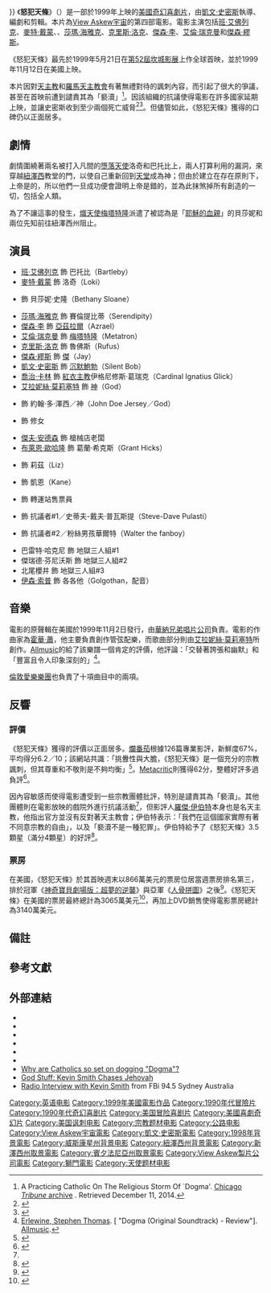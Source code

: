{{noteTA
|G1=Show
|G2=Movie
|T=zh-tw:怒犯天條;zh-hk:軟硬天使;zh-cn:怒犯天条;
|1=zh-tw:怒犯天條;zh-hk:軟硬天使;zh-cn:怒犯天条;
}}
{{Infobox film
| name           = 怒犯天條
| original_name  = {{lang|en|''Dogma''}}
| image          = Dogma Poster.jpg
| caption        = 電影海報
| director       = [[凱文·史密斯|凱文·史密斯]]
| producer       = {{le|史考特·摩西爾|Scott Mosier}}
| writer         = 凱文·史密斯
| starring       = {{Plainlist|
* [[班·艾佛列克|班·艾佛列克]]
* [[麥特·戴蒙|麥特·戴蒙]]
* {{le|琳達·佛倫提諾|Linda Fiorentino}}
* [[莎瑪·海雅克|莎瑪·海雅克]]
* [[傑森·李|傑森·李]]
* [[艾倫·瑞克曼|艾倫·瑞克曼]]
* [[克里斯·洛克|克里斯·洛克]]
}}
| music          = [[霍華·蕭|霍華·蕭]]
| cinematography = {{le|羅勃·約曼|Robert Yeoman}}
| editing        = {{Plainlist|
* 凱文·史密斯
* 史考特·摩西爾
}}
| studio         = {{le|View Askew製片公司|View Askew Productions}}
| distributor    = [[獅門影視公司|獅門影視公司]]
| released       = {{Film date|1999|05|21|[[第52屆坎城影展|坎城影展]]|1999|11|12|美國}}
| runtime        = 128分鐘
| country        = 美國
| language       = 英語
| budget         = 1000萬美元
| gross          = 3140萬美元
| preceded_by    = 
| followed_by    = 
| cn_name        = 怒犯天条
| hk_name        = 軟硬天使
| tw_name        = 怒犯天條<ref>{{@movies|id=fDatm0884097|title=怒犯天條 Dogma}}<!-- 2017-1-19 accessdate --></ref>
}}
《'''怒犯天條'''》（{{lang-en|''Dogma''}}）是一部於1999年上映的[[美國|美國]][[奇幻片|奇幻]][[喜劇片|喜劇片]]，由[[凱文·史密斯|凱文·史密斯]]執導、編劇和剪輯。本片為[[View_Askew宇宙|View Askew宇宙]]的第四部電影。電影主演包括[[班·艾佛列克|班·艾佛列克]]、[[麥特·戴蒙|麥特·戴蒙]]、{{le|琳達·佛倫提諾|Linda Fiorentino}}、[[莎瑪·海雅克|莎瑪·海雅克]]、[[克里斯·洛克|克里斯·洛克]]、[[傑森·李|傑森·李]]、[[艾倫·瑞克曼|艾倫·瑞克曼]]和[[傑森·繆斯|傑森·繆斯]]。

《怒犯天條》最先於1999年5月21日在[[第52屆坎城影展|第52屆坎城影展]]上作全球首映，並於1999年11月12日在美國上映。

本片因對[[天主教|天主教]]和[[羅馬天主教會|羅馬天主教會]]有著無禮對待的諷刺內容，而引起了很大的爭議，甚至在首映前遭到{{le|天主教聯盟 (美國)|Catholic League (U.S.)|天主教聯盟}}譴責其為「褻瀆」<ref>A Practicing Catholic On The Religious Storm Of `Dogma'. [http://articles.chicagotribune.com/1999-11-07/news/9911070455_1_jason-mewes-and-smith-dogma-catholic-league Chicago ''Tribune'' archive] {{Wayback|url=http://articles.chicagotribune.com/1999-11-07/news/9911070455_1_jason-mewes-and-smith-dogma-catholic-league |date=20150225104356 }}. Retrieved December 11, 2014.</ref>。因該組織的抗議使得電影在許多國家延期上映，並讓史密斯收到至少兩個死亡威脅<ref>{{cite web |url=http://www.austinchronicle.com/gyrobase/Issue/story?oid=oid%3A82630 |title=Mr. Smith Goes to Austin |author=Kimberley Jones |work=Austin Chronicle |date=August 10, 2001 |accessdate=2009-06-18 |archive-date=2015-07-02 |archive-url=https://web.archive.org/web/20150702202818/http://www.austinchronicle.com/gyrobase/Issue/story?oid=oid%3A82630 |dead-url=no }}</ref><ref name="#1">{{cite web |url=http://www.usatoday.com/life/movies/2001-08-24-kevin-smith.htm |title=Kevin Smith is seldom ''Silent'' |author=Andy Seiler |work=USA Today |date=October 24, 2001 |accessdate=2009-06-18 |archive-date=2008-10-20 |archive-url=https://web.archive.org/web/20081020133801/http://www.usatoday.com/life/movies/2001-08-24-kevin-smith.htm |dead-url=no }}</ref>。但儘管如此，《怒犯天條》獲得的口碑仍以正面居多。

== 劇情 ==
劇情圍繞著兩名被打入凡間的[[墮落天使|墮落天使]]洛奇和巴托比上，兩人打算利用{{le|天主教會中的教義|Dogma in the Catholic Church|天主教教義}}的漏洞，來穿越[[紐澤西州|紐澤西]]教堂的門，以使自己重新回到[[天堂|天堂]]成為神；但由於建立在存在原則下，上帝是{{le|絕對正確|Infallibility}}的，所以他們一旦成功便會證明上帝是錯的，並為此抹煞掉所有創造的一切，包括全人類。

為了不讓這事的發生，[[熾天使|熾天使]][[梅塔特隆|梅塔特隆]]派遣了被認為是「[[耶穌的血親|耶穌的血親]]」的貝莎妮和兩位先知前往紐澤西州阻止。

== 演員 ==
* [[班·艾佛列克|班·艾佛列克]] 飾 巴托比（Bartleby）
* [[麥特·戴蒙|麥特·戴蒙]] 飾 洛奇（Loki）
* {{le|琳達·佛倫提諾|Linda Fiorentino}} 飾 貝莎妮·史隆（Bethany Sloane）
* [[莎瑪·海雅克|莎瑪·海雅克]] 飾 賽倫提比蒂（Serendipity）
* [[傑森·李|傑森·李]] 飾 [[亞茲拉爾|亞茲拉爾]]（Azrael）
* [[艾倫·瑞克曼|艾倫·瑞克曼]] 飾 [[梅塔特隆|梅塔特隆]]（Metatron）
* [[克里斯·洛克|克里斯·洛克]] 飾 魯佛斯（Rufus）
* [[傑森·繆斯|傑森·繆斯]] 飾 [[傑與沉默鮑勃|傑]]（Jay）
* [[凱文·史密斯|凱文·史密斯]] 飾 [[傑與沉默鮑勃|沉默鮑勃]]（Silent Bob）{{notetag|凱文·史密斯亦有一個在教堂的客串鏡頭。}}
* [[喬治·卡林|喬治·卡林]] 飾 [[紅衣主教|紅衣主教]]伊格尼修斯·葛瑞克（Cardinal Ignatius Glick）
* [[艾拉妮絲·莫莉塞特|艾拉妮絲·莫莉塞特]] 飾 [[神_(一神教)|神]]（God）
* {{le|巴德·寇特|Bud Cort}} 飾 約翰·多·澤西／神（John Doe Jersey／God）
* {{le|貝蒂·艾貝爾林|Betty Aberlin}} 飾 修女
* [[傑夫·安德森|傑夫·安德森]] 飾 槍械店老闆
* [[布萊恩·歐哈隆|布萊恩·歐哈隆]] 飾 葛蘭·希克斯（Grant Hicks）
* {{le|珍妮娜·葛羅佛|Janeane Garofalo}} 飾 莉茲（Liz）
* {{le|德懷特·尤厄爾|Dwight Ewell}} 飾 凱恩（Kane）
* {{le|吉尼維爾·透納|Guinevere Turner}} 飾 轉運站售票員
* {{le|布萊恩·強森 (作家)|Bryan Johnson (comic book writer)|布萊恩·強森}} 飾 抗議者#1／史蒂夫-戴夫·普瓦斯提（Steve-Dave Pulasti）
* {{le|華特·弗拉納根|Walt Flanagan}} 飾 抗議者#2／粉絲男孩華爾特（Walter the fanboy）
* 巴雷特·哈克尼 飾 地獄三人組#1
* 傑瑞德·芬尼沃斯 飾 地獄三人組#2
* 北尾櫻井 飾 地獄三人組#3
* [[伊森·索普|伊森·索普]] 飾 各各他（Golgothan，配音）

== 音樂 ==
電影的原聲輯在美國於1999年11月2日發行，由[[華納兄弟唱片公司|華納兄弟唱片公司]]負責。電影的作曲家為[[霍華·蕭|霍華·蕭]]，他主要負責創作管弦配樂，而歌曲部分則由[[艾拉妮絲·莫莉塞特|艾拉妮絲·莫莉塞特]]所創作。[[Allmusic|Allmusic]]的{{le|史蒂芬·湯瑪士·艾爾維恩|Stephen Thomas Erlewine}}給了該樂譜一個肯定的評價，他評論：「交替著誇張和幽默」和「豐富且令人印象深刻的」<ref>[[Stephen_Thomas_Erlewine|Erlewine, Stephen Thomas]]. [{{Allmusic|class=album|id=w85996|pure_url=yes}} "Dogma (Original Soundtrack) - Review"]. [[Allmusic|Allmusic]].</ref>。

[[倫敦愛樂樂團|倫敦愛樂樂團]]也負責了十項曲目中的兩項。

== 反響 ==
=== 評價 ===
《怒犯天條》獲得的評價以正面居多。[[爛番茄|爛番茄]]根據126篇專業影評，新鮮度67%，平均得分6.2／10；該網站共識：「挑釁性與大膽，《怒犯天條》是一個充分的宗教諷刺，但其尊重和不敬則是不夠均衡」<ref>{{rotten-tomatoes|Dogma|Dogma}}</ref>。[[Metacritic|Metacritic]]則獲得62分，整體好評多過負評<ref>{{metacritic film|dogma|Dogma}}</ref>。

因內容敏感而使得電影遭受到一些宗教團體批評，特別是{{le|天主教聯盟 (美國)|Catholic League (U.S.)|天主教聯盟}}譴責其為「褻瀆」。其他團體則在電影放映的戲院外進行抗議活動<ref name="#1"/>，但影評人[[羅傑·伊伯特|羅傑·伊伯特]]本身也是名天主教，他指出官方並沒有反對著天主教會；伊伯特表示：「我們在這個國家實際有著不同意宗教的自由」，以及「褻瀆不是一種犯罪」。伊伯特給予了《怒犯天條》3.5顆星（滿分4顆星）的好評<ref name="rogerebert">{{cite web | url=http://www.rogerebert.com/reviews/dogma-1999 | title=Dogma Movie Review & Film Summary (1999) | work=RogerEbert.com | date=November 12, 1999 | accessdate=October 9, 2016 | author=Ebert, Roger | archive-date=2021-02-26 | archive-url=https://web.archive.org/web/20210226160557/https://www.rogerebert.com/reviews/dogma-1999 | dead-url=no }}</ref>。

=== 票房 ===
在美國，《怒犯天條》於其首映週末以866萬美元的票房位居當週票房排名第三，排於冠軍《[[神奇寶貝劇場版：超夢的逆襲|神奇寶貝劇場版：超夢的逆襲]]》與亞軍《[[人骨拼圖|人骨拼圖]]》之後<ref>{{cite web|title=Weekend Box Office Results for November 12-14, 1999|url=http://www.boxofficemojo.com/weekend/chart/?yr=1999&wknd=46&p=.htm|work=[[Amazon.com|Amazon.com]]|publisher=[[Box_Office_Mojo|Box Office Mojo]]|accessdate=2011-10-18|archive-date=2019-07-09|archive-url=https://web.archive.org/web/20190709063053/https://www.boxofficemojo.com/weekend/chart/?yr=1999&wknd=46&p=.htm|dead-url=no}}</ref>。《怒犯天條》在美國的票房最終總計為3065萬美元<ref name="mojo">{{mojo title|dogma|Dogma}}</ref>，再加上DVD銷售使得電影票房總計為3140萬美元。

== 備註 ==
<div class="references-small">
{{notefoot}}
</div>

== 參考文獻 ==
{{Reflist|30em}}

== 外部連結 ==
{{Commons category|Dogma (film)}}
* {{IMDb title|0120655}}
* {{allrovi movie|180080}}
* {{mojo title|dogma}}
* {{rotten-tomatoes|Dogma}}
* {{douban|1292640}}
* {{metacritic film|dogma}}
* [https://web.archive.org/web/20060820073647/http://www.salon.com/ent/feature/1999/11/09/catholics/index.html Why are Catholics so set on dogging "Dogma"?]
* [https://web.archive.org/web/20120406194218/http://www2.citypaper.com/film/review.asp?rid=5941 God Stuff: Kevin Smith Chases Jehovah]
* [https://web.archive.org/web/20070110182540/http://www.fbi945movies.libsyn.com/index.php?post_id=132290 Radio Interview with Kevin Smith] from FBi 94.5 Sydney Australia

{{Kevin Smith}}
{{DEFAULTSORT:Dogma (Film)}}
[[Category:英语电影|Category:英语电影]]
[[Category:1999年美國電影作品|Category:1999年美國電影作品]]
[[Category:1990年代冒險片|Category:1990年代冒險片]]
[[Category:1990年代奇幻喜剧片|Category:1990年代奇幻喜剧片]]
[[Category:美国冒险喜剧片|Category:美国冒险喜剧片]]
[[Category:美國喜劇奇幻片|Category:美國喜劇奇幻片]]
[[Category:美国讽刺电影|Category:美国讽刺电影]]
[[Category:宗教题材电影|Category:宗教题材电影]]
[[Category:公路电影|Category:公路电影]]
[[Category:View_Askew宇宙電影|Category:View Askew宇宙電影]]
[[Category:凱文·史密斯電影|Category:凱文·史密斯電影]]
[[Category:1998年背景電影|Category:1998年背景電影]]
[[Category:威斯康星州背景电影|Category:威斯康星州背景电影]]
[[Category:紐澤西州背景電影|Category:紐澤西州背景電影]]
[[Category:新澤西州取景電影|Category:新澤西州取景電影]]
[[Category:賓夕法尼亞州取景電影|Category:賓夕法尼亞州取景電影]]
[[Category:View_Askew製片公司電影|Category:View Askew製片公司電影]]
[[Category:獅門電影|Category:獅門電影]]
[[Category:天使题材电影|Category:天使题材电影]]